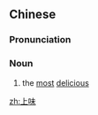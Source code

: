 ==Chinese==
{{zh-forms}}

===Pronunciation===
{{zh-pron
|m=shàngwèi
|c=soeng5 mei6
|cat=n
}}

===Noun===
{{zh-noun}}

# the [[most]] [[delicious]]

[[zh:上味]]